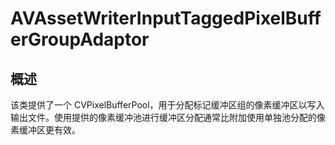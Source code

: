 # AVAssetWriterInputTaggedPixelBufferGroupAdaptor

<ToBePolishedAfterTranslation />

<OriginalSource
  title="AVAssetWriterInputTaggedPixelBufferGroupAdaptor"
  url="https://developer.apple.com/documentation/avfoundation/avassetwriterinputtaggedpixelbuffergroupadaptor"
  summary="将标记的缓冲区组附加到资产编写器输入的对象"
/>

## 概述

该类提供了一个 CVPixelBufferPool，用于分配标记缓冲区组的像素缓冲区以写入输出文件。使用提供的像素缓冲池进行缓冲区分配通常比附加使用单独池分配的像素缓冲区更有效。
